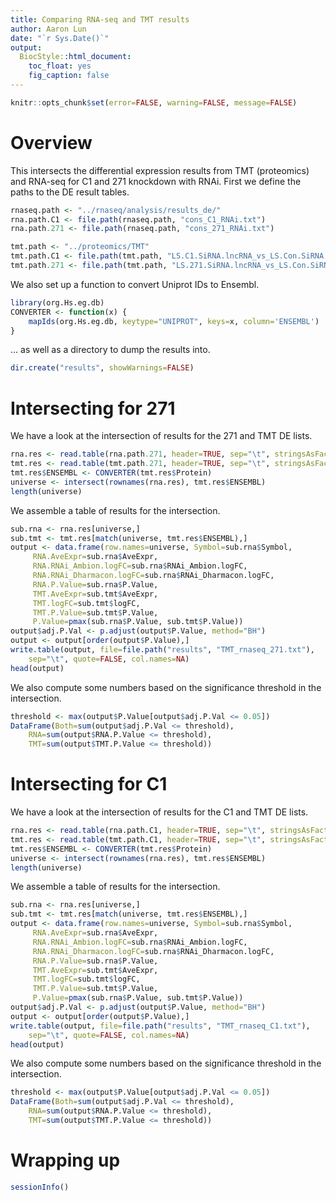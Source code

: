 ```yaml
---
title: Comparing RNA-seq and TMT results
author: Aaron Lun
date: "`r Sys.Date()`"
output:
  BiocStyle::html_document:
    toc_float: yes
    fig_caption: false
---
```


```r
knitr::opts_chunk$set(error=FALSE, warning=FALSE, message=FALSE)
```

# Overview

This intersects the differential expression results from TMT (proteomics) and RNA-seq for C1 and 271 knockdown with RNAi.
First we define the paths to the DE result tables.

```r
rnaseq.path <- "../rnaseq/analysis/results_de/"
rna.path.C1 <- file.path(rnaseq.path, "cons_C1_RNAi.txt")
rna.path.271 <- file.path(rnaseq.path, "cons_271_RNAi.txt")

tmt.path <- "../proteomics/TMT"
tmt.path.C1 <- file.path(tmt.path, "LS.C1.SiRNA.lncRNA_vs_LS.Con.SiRNA.txt")
tmt.path.271 <- file.path(tmt.path, "LS.271.SiRNA.lncRNA_vs_LS.Con.SiRNA.txt")
```

We also set up a function to convert Uniprot IDs to Ensembl.

```r
library(org.Hs.eg.db)
CONVERTER <- function(x) {
    mapIds(org.Hs.eg.db, keytype="UNIPROT", keys=x, column='ENSEMBL')
}
```

... as well as a directory to dump the results into.

```r
dir.create("results", showWarnings=FALSE)
```

# Intersecting for 271

We have a look at the intersection of results for the 271 and TMT DE lists.

```r
rna.res <- read.table(rna.path.271, header=TRUE, sep="\t", stringsAsFactors=FALSE, row.names=1)
tmt.res <- read.table(tmt.path.271, header=TRUE, sep="\t", stringsAsFactors=FALSE, quote="", comment.char="")
tmt.res$ENSEMBL <- CONVERTER(tmt.res$Protein)
universe <- intersect(rownames(rna.res), tmt.res$ENSEMBL)    
length(universe)
```

We assemble a table of results for the intersection.

```r
sub.rna <- rna.res[universe,]
sub.tmt <- tmt.res[match(universe, tmt.res$ENSEMBL),]
output <- data.frame(row.names=universe, Symbol=sub.rna$Symbol,
     RNA.AveExpr=sub.rna$AveExpr, 
     RNA.RNAi_Ambion.logFC=sub.rna$RNAi_Ambion.logFC,
     RNA.RNAi_Dharmacon.logFC=sub.rna$RNAi_Dharmacon.logFC,
     RNA.P.Value=sub.rna$P.Value,
     TMT.AveExpr=sub.tmt$AveExpr, 
     TMT.logFC=sub.tmt$logFC,
     TMT.P.Value=sub.tmt$P.Value,
     P.Value=pmax(sub.rna$P.Value, sub.tmt$P.Value))
output$adj.P.Val <- p.adjust(output$P.Value, method="BH")
output <- output[order(output$P.Value),]
write.table(output, file=file.path("results", "TMT_rnaseq_271.txt"),
    sep="\t", quote=FALSE, col.names=NA)
head(output)
```

We also compute some numbers based on the significance threshold in the intersection.

```r
threshold <- max(output$P.Value[output$adj.P.Val <= 0.05])
DataFrame(Both=sum(output$adj.P.Val <= threshold),
    RNA=sum(output$RNA.P.Value <= threshold),
    TMT=sum(output$TMT.P.Value <= threshold))
```

# Intersecting for C1

We have a look at the intersection of results for the C1 and TMT DE lists.

```r
rna.res <- read.table(rna.path.C1, header=TRUE, sep="\t", stringsAsFactors=FALSE, row.names=1)
tmt.res <- read.table(tmt.path.C1, header=TRUE, sep="\t", stringsAsFactors=FALSE, quote="", comment.char="")
tmt.res$ENSEMBL <- CONVERTER(tmt.res$Protein)
universe <- intersect(rownames(rna.res), tmt.res$ENSEMBL)    
length(universe)
```

We assemble a table of results for the intersection.

```r
sub.rna <- rna.res[universe,]
sub.tmt <- tmt.res[match(universe, tmt.res$ENSEMBL),]
output <- data.frame(row.names=universe, Symbol=sub.rna$Symbol,
     RNA.AveExpr=sub.rna$AveExpr, 
     RNA.RNAi_Ambion.logFC=sub.rna$RNAi_Ambion.logFC,
     RNA.RNAi_Dharmacon.logFC=sub.rna$RNAi_Dharmacon.logFC,
     RNA.P.Value=sub.rna$P.Value,
     TMT.AveExpr=sub.tmt$AveExpr, 
     TMT.logFC=sub.tmt$logFC,
     TMT.P.Value=sub.tmt$P.Value,
     P.Value=pmax(sub.rna$P.Value, sub.tmt$P.Value))
output$adj.P.Val <- p.adjust(output$P.Value, method="BH")
output <- output[order(output$P.Value),]
write.table(output, file=file.path("results", "TMT_rnaseq_C1.txt"),
    sep="\t", quote=FALSE, col.names=NA)
head(output)
```

We also compute some numbers based on the significance threshold in the intersection.

```r
threshold <- max(output$P.Value[output$adj.P.Val <= 0.05])
DataFrame(Both=sum(output$adj.P.Val <= threshold),
    RNA=sum(output$RNA.P.Value <= threshold),
    TMT=sum(output$TMT.P.Value <= threshold))
```

# Wrapping up

```r
sessionInfo()
```


